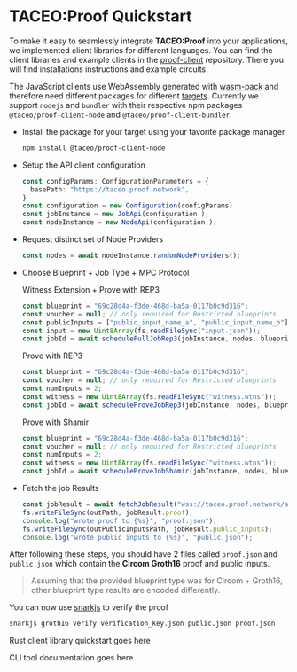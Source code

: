 # TACEO:Proof Quickstart


To make it easy to seamlessly integrate **TACEO:Proof** into your applications, we implemented client libraries for different languages.
You can find the client libraries and example clients in the [proof-client](https://github.com/TaceoLabs/proof-client) repository.
There you will find installations instructions and example circuits.

<Tabs>
<TabItem value="javascript" label="JavaScript/TypeScript" default>

The JavaScript clients use WebAssembly generated with [wasm-pack](https://github.com/rustwasm/wasm-pack) and therefore need different packages for different [targets](https://rustwasm.github.io/docs/wasm-pack/commands/build.html#target).
Currently we support `nodejs` and `bundler` with their respective npm packages `@taceo/proof-client-node` and `@taceo/proof-client-bundler`.

- Install the package for your target using your favorite package manager 

  ```bash
  npm install @taceo/proof-client-node
  ```

- Setup the API client configuration

  ```ts
  const configParams: ConfigurationParameters = {
    basePath: "https://taceo.proof.network",
  }
  const configuration = new Configuration(configParams)
  const jobInstance = new JobApi(configuration );
  const nodeInstance = new NodeApi(configuration );
  ```

- Request distinct set of Node Providers

  ```ts
  const nodes = await nodeInstance.randomNodeProviders();
  ```

- Choose <span className="tooltip" data-tooltip="A circuit definition plus proving/verification keys">Blueprint</span> + Job Type + MPC Protocol

  Witness Extension + Prove with REP3
  ```ts
  const blueprint = "69c28d4a-f3de-468d-ba5a-0117b0c9d316";
  const voucher = null; // only required for Restricted blueprints
  const publicInputs = ["public_input_name_a", "public_input_name_b"];
  const input = new Uint8Array(fs.readFileSync("input.json"));
  const jobId = await scheduleFullJobRep3(jobInstance, nodes, blueprint, voucher, "Bn254", publicInputs, input);
  ```

  Prove with REP3
  ```ts
  const blueprint = "69c28d4a-f3de-468d-ba5a-0117b0c9d316";
  const voucher = null; // only required for Restricted blueprints
  const numInputs = 2;
  const witness = new Uint8Array(fs.readFileSync("witness.wtns"));
  const jobId = await scheduleProveJobRep3(jobInstance, nodes, blueprint, voucher, "Bn254", numInputs, witness);
  ```

  Prove with Shamir
  ```ts
  const blueprint = "69c28d4a-f3de-468d-ba5a-0117b0c9d316";
  const voucher = null; // only required for Restricted blueprints
  const numInputs = 2;
  const witness = new Uint8Array(fs.readFileSync("witness.wtns"));
  const jobId = await scheduleProveJobShamir(jobInstance, nodes, blueprint, voucher, "Bn254", numInputs, witness);
  ```
- Fetch the job Results

  ```ts
  const jobResult = await fetchJobResult("wss://taceo.proof.network/api/v1/reports/subs", jobId);
  fs.writeFileSync(outPath, jobResult.proof);
  console.log("wrote proof to {%s}", "proof.json");
  fs.writeFileSync(outPublicInputsPath, jobResult.public_inputs);
  console.log("wrote public inputs to {%s}", "public.json");
  ```
After following these steps, you should have 2 files called `proof.json` and `public.json` which contain the **Circom Groth16** proof and public inputs.
> Assuming that the provided blueprint type was for Circom + Groth16, other blueprint type results are encoded differently.

You can now use [snarkjs](https://github.com/iden3/snarkjs) to verify the proof
```bash
snarkjs groth16 verify verification_key.json public.json proof.json
```

</TabItem>
<TabItem value="rust" label="Rust">

Rust client library quickstart goes here

</TabItem>
<TabItem value="cli" label="CLI tool">

CLI tool documentation goes here.

</TabItem>
</Tabs>

